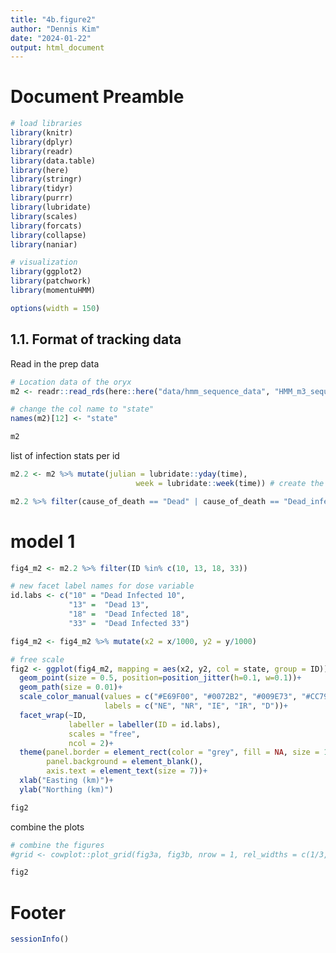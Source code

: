 ---
title: "4b.figure2"
author: "Dennis Kim"
date: "2024-01-22"
output: html_document
---

# Document Preamble 
```{r preamble, message=FALSE, warning=FALSE}
# load libraries
library(knitr)
library(dplyr)
library(readr)
library(data.table)
library(here)
library(stringr)
library(tidyr)
library(purrr)
library(lubridate)
library(scales)
library(forcats)
library(collapse)
library(naniar)

# visualization 
library(ggplot2)
library(patchwork)
library(momentuHMM)

options(width = 150)
```

## 1.1. Format of tracking data

Read in the prep data
```{r read in prep data}
# Location data of the oryx 
m2 <- readr::read_rds(here::here("data/hmm_sequence_data", "HMM_m3_sequence.rds"))

# change the col name to "state"
names(m2)[12] <- "state"

m2
```

list of infection stats per id
```{r list of status}
m2.2 <- m2 %>% mutate(julian = lubridate::yday(time),
                            week = lubridate::week(time)) # create the week column

m2.2 %>% filter(cause_of_death == "Dead" | cause_of_death == "Dead_infected") %>% distinct(ID, cause_of_death)
```

# model 1 
```{r model 1}
fig4_m2 <- m2.2 %>% filter(ID %in% c(10, 13, 18, 33))

# new facet label names for dose variable 
id.labs <- c("10" = "Dead Infected 10", 
             "13" =  "Dead 13", 
             "18" =  "Dead Infected 18", 
             "33" =  "Dead Infected 33")

fig4_m2 <- fig4_m2 %>% mutate(x2 = x/1000, y2 = y/1000)

# free scale 
fig2 <- ggplot(fig4_m2, mapping = aes(x2, y2, col = state, group = ID))+
  geom_point(size = 0.5, position=position_jitter(h=0.1, w=0.1))+
  geom_path(size = 0.01)+
  scale_color_manual(values = c("#E69F00", "#0072B2", "#009E73", "#CC79A7", "black"),
                     labels = c("NE", "NR", "IE", "IR", "D"))+
  facet_wrap(~ID,
             labeller = labeller(ID = id.labs),
             scales = "free",
             ncol = 2)+
  theme(panel.border = element_rect(color = "grey", fill = NA, size = 1), 
        panel.background = element_blank(),
        axis.text = element_text(size = 7))+
  xlab("Easting (km)")+
  ylab("Northing (km)")

fig2
```

combine the plots 
```{r combine the plots}
# combine the figures 
#grid <- cowplot::plot_grid(fig3a, fig3b, nrow = 1, rel_widths = c(1/3,2/3), align = "h")

fig2
```

# Footer
```{r footer}
sessionInfo()
```